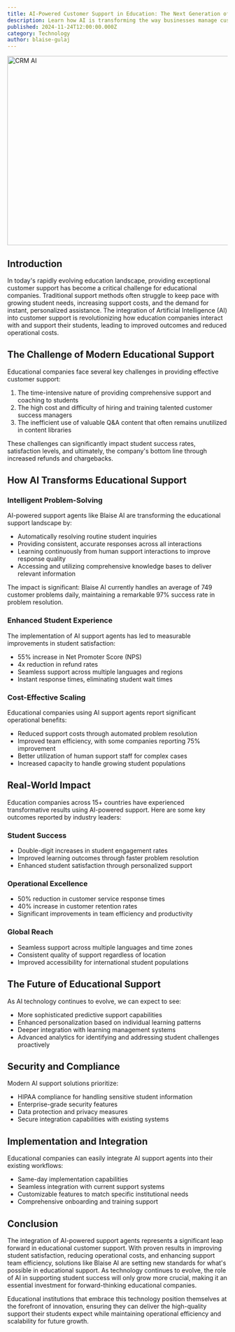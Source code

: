 ```yaml
---
title: AI-Powered Customer Support in Education: The Next Generation of Student Success
description: Learn how AI is transforming the way businesses manage customer relationships
published: 2024-11-24T12:00:00.000Z
category: Technology
author: blaise-gulaj
---
```


<Image
  src="/marketing/blog/the-role-of-ai-in-revolutionizing-crm-systems/hero.webp"
  alt="CRM AI"
  width="768"
  height="432"
  className="w-full rounded-lg"
/>

## Introduction

In today's rapidly evolving education landscape, providing exceptional customer support has become a critical challenge for educational companies. Traditional support methods often struggle to keep pace with growing student needs, increasing support costs, and the demand for instant, personalized assistance. The integration of Artificial Intelligence (AI) into customer support is revolutionizing how education companies interact with and support their students, leading to improved outcomes and reduced operational costs.

## The Challenge of Modern Educational Support

Educational companies face several key challenges in providing effective customer support:

1. The time-intensive nature of providing comprehensive support and coaching to students
2. The high cost and difficulty of hiring and training talented customer success managers
3. The inefficient use of valuable Q&A content that often remains unutilized in content libraries

These challenges can significantly impact student success rates, satisfaction levels, and ultimately, the company's bottom line through increased refunds and chargebacks.

## How AI Transforms Educational Support

### Intelligent Problem-Solving

AI-powered support agents like Blaise AI are transforming the educational support landscape by:

- Automatically resolving routine student inquiries
- Providing consistent, accurate responses across all interactions
- Learning continuously from human support interactions to improve response quality
- Accessing and utilizing comprehensive knowledge bases to deliver relevant information

The impact is significant: Blaise AI currently handles an average of 749 customer problems daily, maintaining a remarkable 97% success rate in problem resolution.

### Enhanced Student Experience

The implementation of AI support agents has led to measurable improvements in student satisfaction:

- 55% increase in Net Promoter Score (NPS)
- 4x reduction in refund rates
- Seamless support across multiple languages and regions
- Instant response times, eliminating student wait times

### Cost-Effective Scaling

Educational companies using AI support agents report significant operational benefits:

- Reduced support costs through automated problem resolution
- Improved team efficiency, with some companies reporting 75% improvement
- Better utilization of human support staff for complex cases
- Increased capacity to handle growing student populations

## Real-World Impact

Education companies across 15+ countries have experienced transformative results using AI-powered support. Here are some key outcomes reported by industry leaders:

### Student Success

- Double-digit increases in student engagement rates
- Improved learning outcomes through faster problem resolution
- Enhanced student satisfaction through personalized support

### Operational Excellence

- 50% reduction in customer service response times
- 40% increase in customer retention rates
- Significant improvements in team efficiency and productivity

### Global Reach

- Seamless support across multiple languages and time zones
- Consistent quality of support regardless of location
- Improved accessibility for international student populations

## The Future of Educational Support

As AI technology continues to evolve, we can expect to see:

- More sophisticated predictive support capabilities
- Enhanced personalization based on individual learning patterns
- Deeper integration with learning management systems
- Advanced analytics for identifying and addressing student challenges proactively

## Security and Compliance

Modern AI support solutions prioritize:

- HIPAA compliance for handling sensitive student information
- Enterprise-grade security features
- Data protection and privacy measures
- Secure integration capabilities with existing systems

## Implementation and Integration

Educational companies can easily integrate AI support agents into their existing workflows:

- Same-day implementation capabilities
- Seamless integration with current support systems
- Customizable features to match specific institutional needs
- Comprehensive onboarding and training support

## Conclusion

The integration of AI-powered support agents represents a significant leap forward in educational customer support. With proven results in improving student satisfaction, reducing operational costs, and enhancing support team efficiency, solutions like Blaise AI are setting new standards for what's possible in educational support. As technology continues to evolve, the role of AI in supporting student success will only grow more crucial, making it an essential investment for forward-thinking educational companies.

Educational institutions that embrace this technology position themselves at the forefront of innovation, ensuring they can deliver the high-quality support their students expect while maintaining operational efficiency and scalability for future growth.
